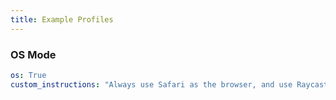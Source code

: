 ```yaml
---
title: Example Profiles
---
```


### OS Mode

```yaml
os: True
custom_instructions: "Always use Safari as the browser, and use Raycast instead of spotlight search by pressing option + space."
```
